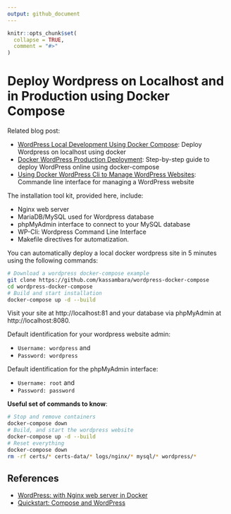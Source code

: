 ```yaml
---
output: github_document
---
```


<!-- README.md is generated from README.Rmd. Please edit that file -->

```r
knitr::opts_chunk$set(
  collapse = TRUE,
  comment = "#>"
)
```
   
# Deploy Wordpress on Localhost and in Production using Docker Compose
   
   
Related blog post:
   
- [WordPress Local Development Using Docker Compose](https://www.datanovia.com/en/lessons/wordpress-local-development-using-docker-compose/): Deploy Wordpress on localhost using docker
- [Docker WordPress Production Deployment](https://www.datanovia.com/en/lessons/docker-wordpress-production-deployment/): Step-by-step guide to deploy WordPress online using docker-compose
- [Using Docker WordPress Cli to Manage WordPress Websites](https://www.datanovia.com/en/lessons/using-docker-wordpress-cli-to-manage-wordpress-websites/): Commande line interface for managing a WordPress website


The installation tool kit, provided here, include:
  
- Nginx web server
- MariaDB/MySQL used for Wordpress database
- phpMyAdmin interface to connect to your MySQL database
- WP-Cli: Wordpress Command Line Interface
- Makefile directives for automatization.
    
    
You can automatically deploy a local docker wordpress site in 5 minutes using the following commands:
   
   
```bash
# Download a wordpress docker-compose example
git clone https://github.com/kassambara/wordpress-docker-compose
cd wordpress-docker-compose
# Build and start installation
docker-compose up -d --build
```

Visit your site at http://localhost:81 and your database via phpMyAdmin at http://localhost:8080.
   
Default identification for your wordpress website admin:
   
- `Username: wordpress` and 
- `Password: wordpress`
  
Default identification for the phpMyAdmin interface:
  
- `Username: root` and 
- `Password: password`
  

  
**Useful set of commands to know**:


```bash
# Stop and remove containers
docker-compose down
# Build, and start the wordpress website
docker-compose up -d --build
# Reset everything
docker-compose down
rm -rf certs/* certs-data/* logs/nginx/* mysql/* wordpress/*
```
  

## References


- [WordPress: with Nginx web server in Docker](https://github.com/mjstealey/wordpress-nginx-docker)
- [Quickstart: Compose and WordPress](https://docs.docker.com/compose/wordpress/)
